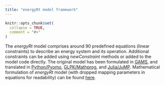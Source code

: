 ```yaml
---
title: "energyRt model framework"
---
```


```r
knitr::opts_chunk$set(
  collapse = TRUE,
  comment = "#>"
)
```

The *energyRt* model comprises around 90 predefined equations (linear constraints) to describe an energy system and its operation. Additional constraints can be added using *newConstraint* methods or added to the model code directly. The original model has been formulated in [GAMS](https://github.com/energyRt/energyRt/tree/master/gams), and translated in [Python/Pyomo](https://github.com/energyRt/energyRt/tree/master/pyomo), [GLPK/Mathprog](https://github.com/energyRt/energyRt/tree/master/glpk), and [Julia/JuMP](https://github.com/energyRt/energyRt/tree/master/julia). Mathematical formulation of *energyRt* model (with dropped mapping parameters in equations for readability) can be found [here](https://github.com/energyRt/energyRt/blob/master/vignettes/articles/energyRt_model_equations.pdf).
